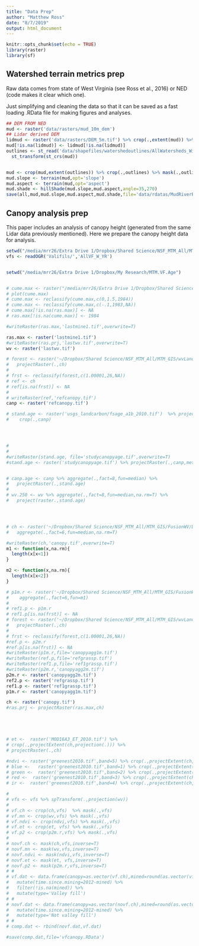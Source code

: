 ```yaml
---
title: "Data Prep"
author: "Matthew Ross"
date: "8/7/2019"
output: html_document
---
```


```r
knitr::opts_chunk$set(echo = TRUE)
library(raster)
library(sf)
```


## Watershed terrain metrics prep

Raw data comes from state of West Virginia (see Ross et al., 2016) or NED 
(code makes it clear which one). 

Just simplifying and cleaning the data so that it can be saved as a
fast loading .RData file for making figures and analyses. 

```r

## DEM FROM NED 
mud <- raster('data/rasters/mud_10m_dem')
## Lidar derived DEM
lidmud <- raster('data/rasters/DEM_5m.tif') %>% crop(.,extent(mud)) %>% projectRaster(.,mud)
mud[!is.na(lidmud)] <- lidmud[!is.na(lidmud)]
outlines <- st_read('data/shapefiles/watershedoutlines/AllWatersheds_WithVFs.shp')  %>%
  st_transform(st_crs(mud))


mud <- crop(mud,extent(outlines)) %>% crop(.,outlines) %>% mask(.,outlines)
mud.slope <- terrain(mud,opt='slope')
mud.aspect <- terrain(mud,opt='aspect')
mud.shade <- hillShade(mud.slope,mud.aspect,angle=35,270)
save(all,mud,mud.slope,mud.aspect,mud.shade,file='data/rdatas/MudRiverRast.RData')

```


## Canopy analysis prep

This paper includes an analysis of canopy height (generated from the same Lidar
data previously mentioned). Here we prepare the canopy height data for analysis.

```r
setwd("/media/mrr26/Extra Drive 1/Dropbox/Shared Science/NSF_MTM_All/MTM_GIS/Shapefiles")
vfs <- readOGR('Valifils/','AllVF_W_YR')


setwd("/media/mrr26/Extra Drive 1/Dropbox/My Research/MTM.VF.Age")


# cume.max <- raster("/media/mrr26/Extra Drive 1/Dropbox/Shared Science/NSF_MTM_All/MTM_GIS/Pericak_Summer16/Data/outputProducts/totalCumulativeMineArea_1014.tif")
# plot(cume.max)
# cume.max <- reclassify(cume.max,c(0,1.5,1984))
# cume.max <- reclassify(cume.max,c(-.1,1983,NA))
# cume.max[!is.na(ras.max)] <- NA
# ras.max[!is.na(cume.max)] <- 1984

#writeRaster(ras.max,'lastmine1.tif',overwrite=T)

ras.max <- raster('lastmine1.tif')
#writeRaster(ras.prj,'lastwv.tif',overwrite=T)
wv <- raster('lastwv.tif')

# forest <- raster('~/Dropbox/Shared Science/NSF_MTM_All/MTM_GIS/wvLanduseLandcover_nrac_122012_utm83_grid/wv_lulc_2011') %>%
#   projectRaster(.,ch)
#
# frst <- reclassify(forest,c(1.00001,26,NA))
# ref <- ch
# ref[is.na(frst)] <- NA
#
# writeRaster(ref,'refcanopy.tif')
canp <- raster('refcanopy.tif')

# stand.age <- raster('usgs_landcarbon/fsage_a1b_2010.tif')  %>% projectRaster(.,crs=projection(canp)) %>%
#    crop(.,canp)




# 
# 
#writeRaster(stand.age, file='studycanopyage.tif',overwrite=T)
#stand.age <- raster('studycanopyage.tif') %>% projectRaster(.,canp,method='ngb')


# canp.age <- canp %>% aggregate(.,fact=8,fun=median) %>%
#   projectRaster(.,stand.age)
# 
# wv.250 <- wv %>% aggregate(.,fact=8,fun=median,na.rm=T) %>%
#   project(raster.,stand.age)




# ch <- raster('~/Dropbox/Shared Science/NSF_MTM_All/MTM_GIS/FusionWV/DSM_5m_norm.tif') %>%
#   aggregate(.,fact=6,fun=median,na.rm=T)

#writeRaster(ch,'canopy.tif',overwrite=T)
m1 <- function(x,na.rm){
  length(x[x<1])
}

m2 <- function(x,na.rm){
  length(x[x<2])
}

# p1m.r <- raster('~/Dropbox/Shared Science/NSF_MTM_All/MTM_GIS/FusionWV/DSM_5m_norm.tif') %>%
#    aggregate(.,fact=6,fun=m1)
# 
# ref1.p <- p1m.r
# ref1.p[is.na(frst)] <- NA
# forest <- raster('~/Dropbox/Shared Science/NSF_MTM_All/MTM_GIS/wvLanduseLandcover_nrac_122012_utm83_grid/wv_lulc_2011') %>%
#   projectRaster(.,ch)
# 
# frst <- reclassify(forest,c(1.00001,26,NA))
#ref.p <- p2m.r
#ref.p[is.na(frst)] <- NA
#writeRaster(p1m.r,file='canopyagg1m.tif')
#writeRaster(ref.p,file='refgrassp.tif')
#writeRaster(ref1.p,file='ref1grassp.tif')
#writeRaster(p2m.r,'canopyagg2m.tif')
p2m.r <- raster('canopyagg2m.tif')
ref2.p <- raster('refgrassp.tif')
ref1.p <- raster('ref1grassp.tif')
p1m.r <- raster('canopyagg1m.tif')

ch <- raster('canopy.tif')
#ras.prj <- projectRaster(ras.max,ch)





# et <-  raster('MOD16A3_ET_2010.tif') %>%
# crop(.,projectExtent(ch,projection(.))) %>%
# projectRaster(.,ch)

#ndvi <- raster('greenest2010.tif',band=5) %>% crop(.,projectExtent(ch,projection(.))) %>% projectRaster(.,ch)
# blue <-   raster('greenest2010.tif',band=1) %>% crop(.,projectExtent(ch,projection(.))) %>% projectRaster(.,ch)
# green <-  raster('greenest2010.tif',band=2) %>% crop(.,projectExtent(ch,projection(.))) %>% projectRaster(.,ch)
# red <-  raster('greenest2010.tif',band=3) %>% crop(.,projectExtent(ch,projection(.))) %>% projectRaster(.,ch)
# ir <-  raster('greenest2010.tif',band=4) %>% crop(.,projectExtent(ch,projection(.))) %>% projectRaster(.,ch)

#
# vfs <- vfs %>% spTransform(.,projection(wv))
# 
# vf.ch <- crop(ch,vfs)  %>% mask(.,vfs)
# vf.mn <- crop(wv,vfs) %>% mask(.,vfs)
# vf.ndvi <- crop(ndvi,vfs) %>% mask(.,vfs)
# vf.et <- crop(et, vfs) %>% mask(.,vfs)
# vf.p2 <- crop(p2m.r,vfs) %>% mask(.,vfs)
# 
# novf.ch <- mask(ch,vfs,inverse=T)
# novf.mn <- mask(wv,vfs,inverse=T)
# novf.ndvi <- mask(ndvi,vfs,inverse=T)
# novf.et <- mask(et, vfs,inverse=T)
# novf.p2 <- mask(p2m.r,vfs,inverse=T)
# #
# vf.dat <- data.frame(canopy=as.vector(vf.ch),mined=round(as.vector(vf.mn),0),p2m=as.vector(vf.p2)) %>%
#   mutate(time.since.mining=2012-mined) %>%
#   filter(!is.na(mined)) %>%
#   mutate(type='Valley fill')
# #
# novf.dat <- data.frame(canopy=as.vector(novf.ch),mined=round(as.vector(novf.mn),0),p2m=as.vector(novf.p2)) %>%
#   mutate(time.since.mining=2012-mined) %>%
#   mutate(type='Not valley fill')
# #
# comp.dat <- rbind(novf.dat,vf.dat)

#save(comp.dat,file='vfcanopy.RData')


```


